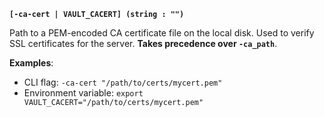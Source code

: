 <a id="global-ca-cert" />

**`[-ca-cert | VAULT_CACERT] (string : "")`**

Path to a PEM-encoded CA certificate file on the local disk. Used to verify SSL
certificates for the server. **Takes precedence over `-ca_path`**.

**Examples**:

- CLI flag: `-ca-cert "/path/to/certs/mycert.pem"`
- Environment variable: `export VAULT_CACERT="/path/to/certs/mycert.pem"`

